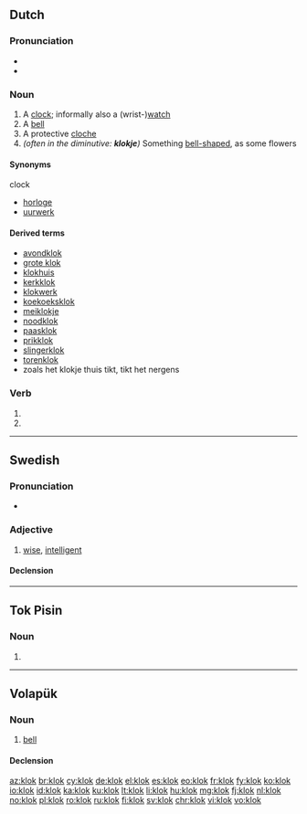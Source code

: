 ==Dutch==

===Pronunciation===
* {{rhymes|ɔk|lang=nl}}
* {{audio|Nl-klok.ogg|audio|lang=nl}}

===Noun===
{{nl-noun|f|-en|klokje}}

# A [[clock]]; informally also a (wrist-)[[watch]]
# A [[bell]]
# A protective [[cloche]]
# ''(often in the diminutive: '''klokje''')'' Something [[bell-shaped]], as some flowers

====Synonyms====
clock
* [[horloge]] {{g2|n}}
* [[uurwerk]] {{g2|n}}

====Derived terms====
{{top3}}
* [[avondklok]]
* [[grote klok]]
* [[klokhuis]] {{g2|n}}
* [[kerkklok]]
* [[klokwerk]] {{g2|n}}
* [[koekoeksklok]]
* [[meiklokje]] {{g2|n}}
* [[noodklok]]
* [[paasklok]]
* [[prikklok]]
* [[slingerklok]]
* [[torenklok]]
* zoals het klokje thuis tikt, tikt het nergens
{{bottom}}

===Verb===
{{nl-verb-form}}

# {{nl-verb form of|p=1|n=sg|t=pres|m=ind|klokken}}
# {{nl-verb form of|m=imp|klokken}}

----

==Swedish==

===Pronunciation===
* {{audio|Sv-klok.ogg|audio|lang=sv}}

===Adjective===
{{head|sv|adjective}}

# [[wise]], [[intelligent]]

====Declension====
{{sv-adj-reg}}

----

==Tok Pisin==

===Noun===
{{head|tpi|noun}}

# {{alternative form of|kilok|lang=tpi}}

----

==Volapük==

===Noun===
{{vo-noun}}

# [[bell]]

====Declension====
{{vo-decl-noun}}

[[az:klok]]
[[br:klok]]
[[cy:klok]]
[[de:klok]]
[[el:klok]]
[[es:klok]]
[[eo:klok]]
[[fr:klok]]
[[fy:klok]]
[[ko:klok]]
[[io:klok]]
[[id:klok]]
[[ka:klok]]
[[ku:klok]]
[[lt:klok]]
[[li:klok]]
[[hu:klok]]
[[mg:klok]]
[[fj:klok]]
[[nl:klok]]
[[no:klok]]
[[pl:klok]]
[[ro:klok]]
[[ru:klok]]
[[fi:klok]]
[[sv:klok]]
[[chr:klok]]
[[vi:klok]]
[[vo:klok]]